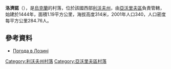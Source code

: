 {{coord|49|56|52|N|23|48|53|E|scale:100000|display=title}}

'''洛濟諾'''（{{lang-uk|Лозино}}），是[[烏克蘭|烏克蘭]]的村落，位於該國西部[[利沃夫州|利沃夫州]]，由[[亞沃里夫區|亞沃里夫區]]負責管轄，始建於1444年，面積1.19平方公里，海拔高度314米，2001年人口340，人口密度每平方公里284.76人。

==參考資料==
* [http://weather.in.ua/ua/l'vovskaja/13734 Погода в Лозині]

{{DEFAULTSORT:Лозина}}
[[Category:利沃夫州村落|Category:利沃夫州村落]]
[[Category:亞沃里夫區村落|Category:亞沃里夫區村落]]


{{Lviv-geo-stub}}